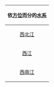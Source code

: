 {| id="toc" cellspacing="10" style="margin: 0 0 2em 2em; float:right;"
|-
!colspan="5" |依[[方位]]而分的[[水系]]
|-
|align="center"|[[西北江]]
|align="center"|[[北江 (消歧義)|北江]]
|align="center"|[[東北江]]
|-
|align="center" |[[西江]] 
|align="center" |[[中江]]
|align="center" |[[东江]]
|-
|align="center"|[[西南江]]
|align="center"|[[南江]]
|align="center"|[[東南江]]
|}
